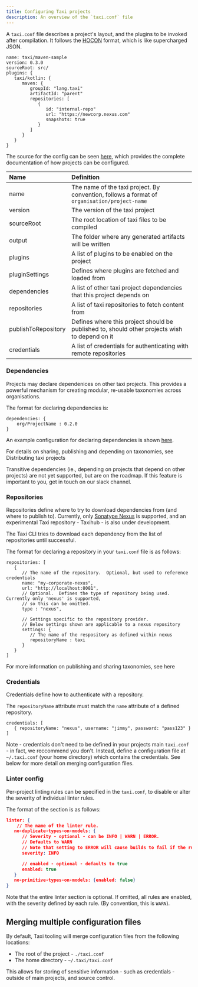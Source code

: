 ```yaml
---
title: Configuring Taxi projects
description: An overview of the `taxi.conf` file
---
```



A `taxi.conf` file describes a project's layout, and the plugins to be invoked after compilation.  It follows the [HOCON](https://github.com/lightbend/config/blob/master/HOCON.md#hocon-human-optimized-config-object-notation) format, which is like supercharged JSON.

```text
name: taxi/maven-sample
version: 0.3.0
sourceRoot: src/
plugins: {
   taxi/kotlin: {
      maven: {
         groupId: "lang.taxi"
         artifactId: "parent"
         repositories: [
            {
               id: "internal-repo"
               url: "https://newcorp.nexus.com"
               snapshots: true
            }
         ]
      }
   }
}

```

The source for the config can be seen [here](https://gitlab.com/taxi-lang/taxi-lang/-/blob/develop/core-types/src/main/java/lang/taxi/packages/TaxiPackageProject.kt),
which provides the complete documentation of how projects can be configured.

| Name | Definition  |
| :--- | :--- |
| name | The name of the taxi project.  By convention, follows a format of `organisation/project-name` |
| version | The version of the taxi project |
| sourceRoot | The root location of taxi files to be compiled |
| output | The folder where any generated artifacts will be written |
| plugins | A list of <Link to="../../plugins/README">plugins</Link> to be enabled on the project |
| pluginSettings | Defines where plugins are fetched and loaded from |
| dependencies | A list of other taxi project dependencies that this project depends on |
| repositories | A list of taxi repositories to fetch content from |
| publishToRepository | Defines where this project should be published to, should other projects wish to depend on it |
| credentials | A list of credentials for authenticating with remote repositories

### Dependencies

Projects may declare dependenices on other taxi projects.  This provides a powerful mechanism for creating modular, re-usable taxonomies across organisations.

The format for declaring dependencies is:

```text
dependencies: {
    org/ProjectName : 0.2.0
}
```

An example configuration for declaring dependencies is
shown [here](https://gitlab.com/taxi-lang/taxi-lang/-/blob/develop/package-importer/src/test/resources/testRepo/taxi/lang.taxi.Dummy/0.2.0/taxi.conf).

For details on sharing, publishing and depending on taxonomies, see <Link to="../devtools/distributing-taxi-projects.mdx">Distributing taxi projects</Link>

<Discourage>
   Transitive dependencies (ie., depending on projects that depend on other projects) are not yet supported, but are on
   the roadmap. If this feature is important to you, get in touch on our slack channel.
</Discourage>

### Repositories
Repositories define where to try to download dependencies from (and where to publish to).  Currently, only [Sonatype Nexus](https://www.sonatype.com/nexus/repository-oss) is supported,
and an experimental Taxi repository - <Link to="../devtools/taxi-hub">Taxihub</Link> - is also under development.

The Taxi CLI tries to download each dependency from the list of repositories until successful.

The format for declaring a repository in your `taxi.conf` file is as follows:

```
repositories: [
   {
      // The name of the repository.  Optional, but used to reference credentials
      name: "my-corporate-nexus",
      url: "http://localhost:8081",
      // Optional.  Defines the type of repository being used.  Currently only 'nexus' is supported,
      // so this can be omitted.
      type : "nexus",

      // Settings specific to the repository provider.
      // Below settings shown are applicable to a nexus repository
      settings: {
         // The name of the respository as defined within nexus
         repositoryName : taxi
      }
   }
]
```

For more information on publishing and sharing taxonomies, see <Link to="../devtools/distributing-taxi-projects">here</Link>

### Credentials
Credentials define how to authenticate with a repository.

The `repositoryName` attribute must match the `name` attribute of a defined repository.
```
credentials: [
   { repositoryName: "nexus", username: "jimmy", password: "pass123" }
]
```

Note - credentials don't need to be defined in your projects main `taxi.conf` - in fact, we reccommend you don't.
Instead, define a configuration file at  `~/.taxi.conf` (your home directory) which contains the credentials.  See below for
more detail on merging configuration files.

### Linter config

Per-project linting rules can be specified in the `taxi.conf`, to disable or alter the severity of individual linter rules.

The format of the section is as follows:

```json
linter: {
    // The name of the linter rule.
   no-duplicate-types-on-models: {
      // Severity - optional - can be INFO | WARN | ERROR.
      // Defaults to WARN
      // Note that setting to ERROR will cause builds to fail if the rule is violated
      severity: INFO

      // enabled - optional - defaults to true
      enabled: true
   }
   no-primitive-types-on-models: {enabled: false}
}
```
Note that the entire linter section is optional.  If omitted, all rules are enabled, with the severity defined by each rule.  (By convention, this is `WARN`).

## Merging multiple configuration files
By default, Taxi tooling will merge configuration files from the following locations:

 * The root of the project - `./taxi.conf`
 * The home directory - `~/.taxi/taxi.conf`

This allows for storing of sensitive information - such as credentials - outside of main projects, and source control.
